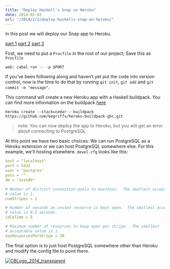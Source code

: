 ```yaml
---
title: "Deploy Haskell's Snap on Heroku"
date: 2014-02-02
url: "/2014/2/2/deploy-haskells-snap-on-heroku/"
---
```



In this post we will deploy our Snap app to Heroku.

[part 1](http://www.christopherbiscardi.com/2014/01/07/getting-started-with-snap-and-user-authentication-part-1/)
[part 2](http://www.christopherbiscardi.com/2014/01/10/getting-started-with-snap-and-user-authentication-part-2/)
[part 3](http://www.christopherbiscardi.com/2014/01/11/getting-started-with-snap-and-user-authentication-part-3/)

First, we need to put a `Procfile` in the root of our project; Save this as
`Procfile`

```
web: cabal run -- -p $PORT
```

If you’ve been following along and haven’t yet put the code into version
control, now is the time to do that by running `git init`, `git add` and `git
commit -m "message"`.

This command will create a new Heroku app with a Haskell buildpack. You can find
more information on the buildpack
[here](https://github.com/begriffs/heroku-buildpack-ghc)

```
heroku create --stack=cedar --buildpack https://github.com/begriffs/heroku-buildpack-ghc.git
```

> note: You can now deploy the app to Heroku, but you will get an error about connecting to PostgreSQL

At this point we have two basic choices: We can run PostgreSQL as a Heroku
extension or we can host PostgreSQL somewhere else. For this example, we'll
hosting elsewhere. `devel.cfg` looks like this:

```yaml
host = "localhost"
port = 5432
user = "postgres"
pass = ""
db = "testdb"

# Nmuber of distinct connection pools to maintain.  The smallest acceptable
# value is 1.
numStripes = 1

# Number of seconds an unused resource is kept open.  The smallest acceptable
# value is 0.5 seconds.
idleTime = 5

# Maximum number of resources to keep open per stripe.  The smallest
# acceptable value is 1.
maxResourcesPerStripe = 20
```

The final option is to just host PostgreSQL somewhere other than Heroku and
modify the config file to point there.

[![CBLogo_2014_transparent](http://res.cloudinary.com/diqzbm8lz/image/upload/h_300,w_300/v1428611521/CBLogo_2014_transparent_swcmig.png)](http://res.cloudinary.com/diqzbm8lz/image/upload/v1428611521/CBLogo_2014_transparent_swcmig.png)

